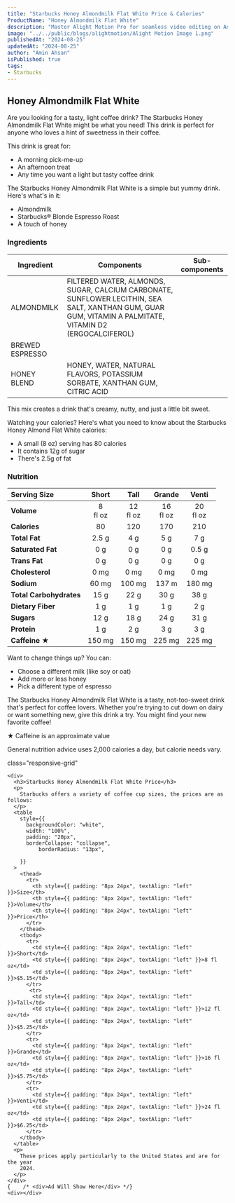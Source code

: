 ```yaml
---
title: "Starbucks Honey Almondmilk Flat White Price & Calories"
ProductName: "Honey Almondmilk Flat White" 
description: "Master Alight Motion Pro for seamless video editing on Android, iOS, and Tablets with our ultimate guide, unlocking advanced features and elevating your skills in 2024!"
image: "../../public/blogs/alightmotion/Alight Motion Image 1.png"
publishedAt: "2024-08-25"
updatedAt: "2024-08-25"
author: "Amin Ahsan"
isPublished: true
tags:
- Starbucks
---
```


 
## Honey Almondmilk Flat White 

Are you looking for a tasty, light coffee drink? The Starbucks Honey Almondmilk Flat White might be what you need! This drink is perfect for anyone who loves a hint of sweetness in their coffee.

This drink is great for:
- A morning pick-me-up
- An afternoon treat
- Any time you want a light but tasty coffee drink

The Starbucks Honey Almondmilk Flat White is a simple but yummy drink. Here's what's in it:
- Almondmilk
- Starbucks® Blonde Espresso Roast
- A touch of honey




<style jsx>{`
  .table-container {
    overflow-x: auto;
    position: relative;
  }
  .table-container table {
    border-collapse: collapse;
    width: 30%;
  }
  .table-container th,
  .table-container td {
    border: 1px solid #ddd;
    padding: 2px;
    min-width: 30px;
    font-size: 11px;
  }
  .table-container th:first-child,
  .table-container td:first-child {
    position: sticky;
    left: 0;
    background-color: white;
    z-index: 1;
  }
  @media (max-width: 768px) {
    .table-container th:not(:first-child),
    .table-container td:not(:first-child) {
      min-width: 50px;
    }
  }
`}</style>


### Ingredients

| Ingredient              | Components                                   | Sub-components  |
|-------------------------|----------------------------------------------|-----------------|
| ALMONDMILK              |FILTERED WATER, ALMONDS, SUGAR, CALCIUM CARBONATE, SUNFLOWER LECITHIN, SEA SALT, XANTHAN GUM, GUAR GUM, VITAMIN A PALMITATE, VITAMIN D2 (ERGOCALCIFEROL)   |                 |
| BREWED ESPRESSO         |                                               |                 |
| HONEY BLEND             | HONEY, WATER, NATURAL FLAVORS, POTASSIUM SORBATE, XANTHAN GUM, CITRIC ACID                                              |                 |

This mix creates a drink that's creamy, nutty, and just a little bit sweet.

Watching your calories? Here's what you need to know about the Starbucks Honey Almond Flat White calories:
- A small (8 oz) serving has 80 calories
- It contains 12g of sugar
- There's 2.5g of fat


### Nutrition
|  Serving Size            | Short           | Tall       | Grande     | Venti       |
|:-------------------------|:--------------:|:------------:|:----------:|:-----------:|
| **Volume**               | 8 <br/> fl oz| 12 <br/> fl oz| 16 <br/> fl oz | 20 <br/> fl oz| 
| **Calories**             | 80           | 120          | 170        | 210          |
| **Total Fat**            |  2.5 g       | 4 g          | 5 g       | 7 g           |
| **Saturated Fat**        | 0 g          | 0 g          | 0 g        |  0.5 g       |
| **Trans Fat**            | 0 g          | 0 g          | 0   g      | 0 g          |
| **Cholesterol**          | 0 mg         | 0 mg        | 0 mg      | 0 mg           |
| **Sodium**               | 60 mg        | 100 mg       | 137 m      | 180 mg       | 
| **Total Carbohydrates**  | 15 g         | 22 g         | 30 g       | 38 g         |
| **Dietary Fiber**        | 1 g          | 1 g          | 1 g        | 2 g          |
| **Sugars**               | 12 g         | 18 g         | 24  g      | 31 g         |
| **Protein**              | 1 g          | 2 g          |  3 g      | 3 g           |
| **Caffeine ★**          | 150 mg       | 150 mg       | 225  mg   | 225 mg        |


Want to change things up? You can:
- Choose a different milk (like soy or oat)
- Add more or less honey
- Pick a different type of espresso

The Starbucks Honey Almondmilk Flat White is a tasty, not-too-sweet drink that's perfect for coffee lovers. Whether you're trying to cut down on dairy or want something new, give this drink a try. You might find your new favorite coffee!

★ Caffeine is an approximate value

General nutrition advice uses 2,000 calories a day, but calorie needs vary.

<style jsx>{`
  .table-container {
    overflow-x: auto;
    position: relative;
  }
  .table-container table {
    border-collapse: collapse;
    width: 80%;
  }
  .table-container th,
  .table-container td {
    border: 1px solid #ddd;
    padding: 2px;
    min-width: 30px;
    font-size: 11px;
  }
  .table-container th:first-child,
  .table-container td:first-child {
    position: sticky;
    left: 0;
    background-color: white;
    z-index: 1;
  }
  @media (max-width: 768px) {
    .table-container th:not(:first-child),
    .table-container td:not(:first-child) {
      min-width: 50px;
    }
  }
`}</style>
 <style jsx>{`
  @media (min-width: 768px) {
    .responsive-grid {
      display: grid;
      grid-template-columns: 1fr 1fr;
    }
  }
`}</style>

<div
  style={{
    backgroundColor: "#cee3de",
    borderLeft: "3px solid #0c7556",
   padding: "20px",
    paddingTop: "13px", // Add padding to the top
        display: "grid",
        height: "fit-content",
      }} 
      
  class="responsive-grid"

>
    <div>
      <h3>Starbucks Honey Almondmilk Flat White Price</h3>
      <p>
        Starbucks offers a variety of coffee cup sizes, the prices are as follows:
      </p>
      <table
        style={{
          backgroundColor: "white",
          width: "100%",
          padding: "20px",
          borderCollapse: "collapse",
              borderRadius: "13px",
          
        }}
      >
        <thead>
          <tr>
            <th style={{ padding: "8px 24px", textAlign: "left" }}>Size</th>
            <th style={{ padding: "8px 24px", textAlign: "left" }}>Volume</th>
            <th style={{ padding: "8px 24px", textAlign: "left" }}>Price</th>
          </tr>
        </thead>
        <tbody>
          <tr>
            <td style={{ padding: "8px 24px", textAlign: "left" }}>Short</td>
            <td style={{ padding: "8px 24px", textAlign: "left" }}>8 fl oz</td>
            <td style={{ padding: "8px 24px", textAlign: "left" }}>$5.15</td>
          </tr>
           <tr>
            <td style={{ padding: "8px 24px", textAlign: "left" }}>Tall</td>
            <td style={{ padding: "8px 24px", textAlign: "left" }}>12 fl oz</td>
            <td style={{ padding: "8px 24px", textAlign: "left" }}>$5.25</td>
          </tr>
          <tr>
            <td style={{ padding: "8px 24px", textAlign: "left" }}>Grande</td>
            <td style={{ padding: "8px 24px", textAlign: "left" }}>16 fl oz</td>
            <td style={{ padding: "8px 24px", textAlign: "left" }}>$5.75</td>
          </tr>
          <tr>
            <td style={{ padding: "8px 24px", textAlign: "left" }}>Venti</td>
            <td style={{ padding: "8px 24px", textAlign: "left" }}>24 fl oz</td>
            <td style={{ padding: "8px 24px", textAlign: "left" }}>$6.25</td>
          </tr> 
        </tbody>
      </table>
      <p>
        These prices apply particularly to the United States and are for the year
        2024.
      </p>
    </div>
    {    /* <div>Ad Will Show Here</div> */}
    <div></div>
  </div>

